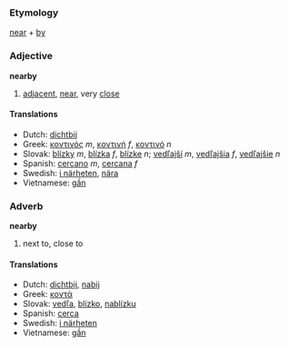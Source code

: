 === Etymology ===
[[near]] + [[by]]

=== Adjective ===
'''nearby'''
# [[adjacent]], [[near]], very [[close]]

==== Translations ====
*Dutch: [[dichtbij]]
*Greek: [[κοντινός]] ''m'', [[κοντινή]] ''f'', [[κοντινό]] ''n''
*Slovak: [[blízky]] ''m'', [[blízka]] ''f'', [[blízke]] ''n''; [[vedľajší]] ''m'', [[vedľajšia]] ''f'', [[vedľajšie]] ''n''
*Spanish: [[cercano]] ''m'', [[cercana]] ''f''
*Swedish: [[i närheten]], [[nära]]
*Vietnamese: [[gần]]

=== Adverb ===
'''nearby'''
# next to, close to

==== Translations ====
*Dutch: [[dichtbij]], [[nabij]]
*Greek: [[κοντά]]
*Slovak: [[vedľa]], [[blízko]], [[nablízku]]
*Spanish: [[cerca]]
*Swedish: [[i närheten]]
*Vietnamese: [[gần]]